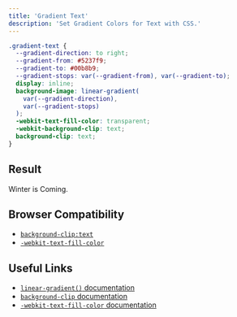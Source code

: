 ```yaml
---
title: 'Gradient Text'
description: 'Set Gradient Colors for Text with CSS.'
---
```


```css {6-13}
.gradient-text {
  --gradient-direction: to right;
  --gradient-from: #5237f9;
  --gradient-to: #00b8b9;
  --gradient-stops: var(--gradient-from), var(--gradient-to);
  display: inline;
  background-image: linear-gradient(
    var(--gradient-direction),
    var(--gradient-stops)
  );
  -webkit-text-fill-color: transparent;
  -webkit-background-clip: text;
  background-clip: text;
}
```

## Result

<GradientText variant="winter" textSize="2xl">
  Winter is Coming.
</GradientText>

## Browser Compatibility

- [`background-clip:text`](https://caniuse.com/?search=Background-clip%3A%20text)
- [`-webkit-text-fill-color`](https://caniuse.com/?search=CSS%20property%3A%20-webkit-text-fill-color)

## Useful Links

- [`linear-gradient()` documentation](https://developer.mozilla.org/en-US/docs/Web/CSS/gradient/linear-gradient)
- [`background-clip` documentation](https://developer.mozilla.org/en-US/docs/Web/CSS/background-clip)
- [`-webkit-text-fill-color` documentation](https://developer.mozilla.org/en-US/docs/Web/CSS/-webkit-text-fill-color)
